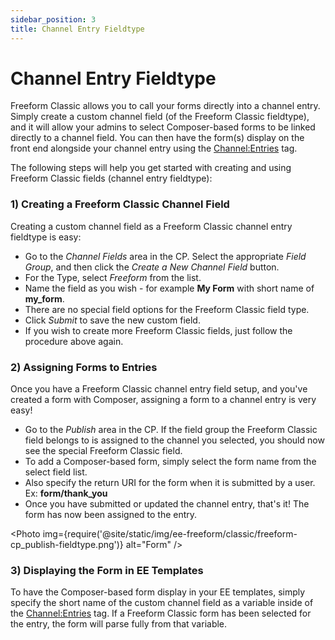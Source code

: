 ```yaml
---
sidebar_position: 3
title: Channel Entry Fieldtype
---
```



# Channel Entry Fieldtype

Freeform Classic allows you to call your forms directly into a channel entry. Simply create a custom channel field (of the Freeform Classic fieldtype), and it will allow your admins to select Composer-based forms to be linked directly to a channel field. You can then have the form(s) display on the front end alongside your channel entry using the [Channel:Entries](https://docs.expressionengine.com/v4/channel/channel_entries.html) tag.

The following steps will help you get started with creating and using Freeform Classic fields (channel entry fieldtype):

### 1) Creating a Freeform Classic Channel Field <a name="step1"></a>

Creating a custom channel field as a Freeform Classic channel entry fieldtype is easy:

- Go to the _Channel Fields_ area in the CP. Select the appropriate _Field Group_, and then click the _Create a New Channel Field_ button.
- For the Type, select _Freeform_ from the list.
- Name the field as you wish - for example **My Form** with short name of **my_form**.
- There are no special field options for the Freeform Classic field type.
- Click _Submit_ to save the new custom field.
- If you wish to create more Freeform Classic fields, just follow the procedure above again.

### 2) Assigning Forms to Entries <a name="step2"></a>

Once you have a Freeform Classic channel entry field setup, and you've created a form with Composer, assigning a form to a channel entry is very easy!

- Go to the _Publish_ area in the CP. If the field group the Freeform Classic field belongs to is assigned to the channel you selected, you should now see the special Freeform Classic field.
- To add a Composer-based form, simply select the form name from the select field list.
- Also specify the return URI for the form when it is submitted by a user. Ex: **form/thank_you**
- Once you have submitted or updated the channel entry, that's it! The form has now been assigned to the entry.

<Photo
  img={require('@site/static/img/ee-freeform/classic/freeform-cp_publish-fieldtype.png')}
  alt="Form"
/>

### 3) Displaying the Form in EE Templates <a name="step3"></a>

To have the Composer-based form display in your EE templates, simply specify the short name of the custom channel field as a variable inside of the [Channel:Entries](https://docs.expressionengine.com/v4/channel/channel_entries.html) tag. If a Freeform Classic form has been selected for the entry, the form will parse fully from that variable.
